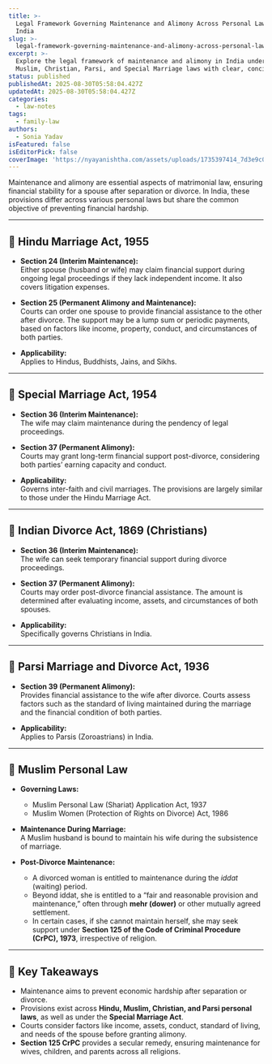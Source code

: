 ```yaml
---
title: >-
  Legal Framework Governing Maintenance and Alimony Across Personal Laws in
  India
slug: >-
  legal-framework-governing-maintenance-and-alimony-across-personal-laws-in-india
excerpt: >-
  Explore the legal framework of maintenance and alimony in India under Hindu,
  Muslim, Christian, Parsi, and Special Marriage laws with clear, concise notes.
status: published
publishedAt: 2025-08-30T05:58:04.427Z
updatedAt: 2025-08-30T05:58:04.427Z
categories:
  - law-notes
tags:
  - family-law
authors:
  - Sonia Yadav
isFeatured: false
isEditorPick: false
coverImage: 'https://nyayanishtha.com/assets/uploads/1735397414_7d3e9c05881ba514c36e.jpg'
---
```

Maintenance and alimony are essential aspects of matrimonial law, ensuring financial stability for a spouse after separation or divorce. In India, these provisions differ across various personal laws but share the common objective of preventing financial hardship.  

---

## 📌 Hindu Marriage Act, 1955  

- **Section 24 (Interim Maintenance):**  
  Either spouse (husband or wife) may claim financial support during ongoing legal proceedings if they lack independent income. It also covers litigation expenses.  

- **Section 25 (Permanent Alimony and Maintenance):**  
  Courts can order one spouse to provide financial assistance to the other after divorce. The support may be a lump sum or periodic payments, based on factors like income, property, conduct, and circumstances of both parties.  

- **Applicability:**  
  Applies to Hindus, Buddhists, Jains, and Sikhs.  

---

## 📌 Special Marriage Act, 1954  

- **Section 36 (Interim Maintenance):**  
  The wife may claim maintenance during the pendency of legal proceedings.  

- **Section 37 (Permanent Alimony):**  
  Courts may grant long-term financial support post-divorce, considering both parties’ earning capacity and conduct.  

- **Applicability:**  
  Governs inter-faith and civil marriages. The provisions are largely similar to those under the Hindu Marriage Act.  

---

## 📌 Indian Divorce Act, 1869 (Christians)  

- **Section 36 (Interim Maintenance):**  
  The wife can seek temporary financial support during divorce proceedings.  

- **Section 37 (Permanent Alimony):**  
  Courts may order post-divorce financial assistance. The amount is determined after evaluating income, assets, and circumstances of both spouses.  

- **Applicability:**  
  Specifically governs Christians in India.  

---

## 📌 Parsi Marriage and Divorce Act, 1936  

- **Section 39 (Permanent Alimony):**  
  Provides financial assistance to the wife after divorce. Courts assess factors such as the standard of living maintained during the marriage and the financial condition of both parties.  

- **Applicability:**  
  Applies to Parsis (Zoroastrians) in India.  

---

## 📌 Muslim Personal Law  

- **Governing Laws:**  
  - Muslim Personal Law (Shariat) Application Act, 1937  
  - Muslim Women (Protection of Rights on Divorce) Act, 1986  

- **Maintenance During Marriage:**  
  A Muslim husband is bound to maintain his wife during the subsistence of marriage.  

- **Post-Divorce Maintenance:**  
  - A divorced woman is entitled to maintenance during the *iddat* (waiting) period.  
  - Beyond iddat, she is entitled to a “fair and reasonable provision and maintenance,” often through **mehr (dower)** or other mutually agreed settlement.  
  - In certain cases, if she cannot maintain herself, she may seek support under **Section 125 of the Code of Criminal Procedure (CrPC), 1973**, irrespective of religion.  

---

## 🔑 Key Takeaways  

- Maintenance aims to prevent economic hardship after separation or divorce.  
- Provisions exist across **Hindu, Muslim, Christian, and Parsi personal laws**, as well as under the **Special Marriage Act**.  
- Courts consider factors like income, assets, conduct, standard of living, and needs of the spouse before granting alimony.  
- **Section 125 CrPC** provides a secular remedy, ensuring maintenance for wives, children, and parents across all religions.
